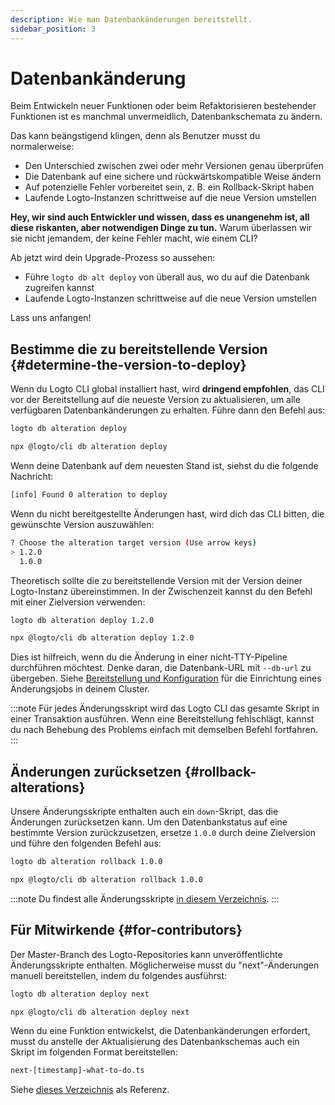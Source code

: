 ```yaml
---
description: Wie man Datenbankänderungen bereitstellt.
sidebar_position: 3
---
```



# Datenbankänderung

Beim Entwickeln neuer Funktionen oder beim Refaktorisieren bestehender Funktionen ist es manchmal unvermeidlich, Datenbankschemata zu ändern.

Das kann beängstigend klingen, denn als Benutzer musst du normalerweise:

- Den Unterschied zwischen zwei oder mehr Versionen genau überprüfen
- Die Datenbank auf eine sichere und rückwärtskompatible Weise ändern
- Auf potenzielle Fehler vorbereitet sein, z. B. ein Rollback-Skript haben
- Laufende Logto-Instanzen schrittweise auf die neue Version umstellen

**Hey, wir sind auch Entwickler und wissen, dass es unangenehm ist, all diese riskanten, aber notwendigen Dinge zu tun.** Warum überlassen wir sie nicht jemandem, der keine Fehler macht, wie einem CLI?

Ab jetzt wird dein Upgrade-Prozess so aussehen:

- Führe `logto db alt deploy` von überall aus, wo du auf die Datenbank zugreifen kannst
- Laufende Logto-Instanzen schrittweise auf die neue Version umstellen

Lass uns anfangen!

## Bestimme die zu bereitstellende Version \{#determine-the-version-to-deploy}

Wenn du Logto CLI global installiert hast, wird **dringend empfohlen**, das CLI vor der Bereitstellung auf die neueste Version zu aktualisieren, um alle verfügbaren Datenbankänderungen zu erhalten. Führe dann den Befehl aus:

<Tabs groupId="cmd">

  <TabItem value="cli" label="CLI">

```bash
logto db alteration deploy
```

  </TabItem>
  <TabItem value="npx" label="npx">

```bash
npx @logto/cli db alteration deploy
```

  </TabItem>

</Tabs>

Wenn deine Datenbank auf dem neuesten Stand ist, siehst du die folgende Nachricht:

```bash
[info] Found 0 alteration to deploy
```

Wenn du nicht bereitgestellte Änderungen hast, wird dich das CLI bitten, die gewünschte Version auszuwählen:

```bash
? Choose the alteration target version (Use arrow keys)
> 1.2.0
  1.0.0
```

Theoretisch sollte die zu bereitstellende Version mit der Version deiner Logto-Instanz übereinstimmen. In der Zwischenzeit kannst du den Befehl mit einer Zielversion verwenden:

<Tabs groupId="cmd">

  <TabItem value="cli" label="CLI">

```bash
logto db alteration deploy 1.2.0
```

  </TabItem>
  <TabItem value="npx" label="npx">

```bash
npx @logto/cli db alteration deploy 1.2.0
```

  </TabItem>

</Tabs>

Dies ist hilfreich, wenn du die Änderung in einer nicht-TTY-Pipeline durchführen möchtest. Denke daran, die Datenbank-URL mit `--db-url` zu übergeben. Siehe [Bereitstellung und Konfiguration](/logto-oss/deployment-and-configuration/) für die Einrichtung eines Änderungsjobs in deinem Cluster.

:::note
Für jedes Änderungsskript wird das Logto CLI das gesamte Skript in einer Transaktion ausführen. Wenn eine Bereitstellung fehlschlägt, kannst du nach Behebung des Problems einfach mit demselben Befehl fortfahren.
:::

## Änderungen zurücksetzen \{#rollback-alterations}

Unsere Änderungsskripte enthalten auch ein `down`-Skript, das die Änderungen zurücksetzen kann. Um den Datenbankstatus auf eine bestimmte Version zurückzusetzen, ersetze `1.0.0` durch deine Zielversion und führe den folgenden Befehl aus:

<Tabs groupId="cmd">

  <TabItem value="cli" label="CLI">

```bash
logto db alteration rollback 1.0.0
```

  </TabItem>
  <TabItem value="npx" label="npx">

```bash
npx @logto/cli db alteration rollback 1.0.0
```

  </TabItem>

</Tabs>

:::note
Du findest alle Änderungsskripte [in diesem Verzeichnis](https://github.com/logto-io/logto/tree/master/packages/schemas/alterations).
:::

## Für Mitwirkende \{#for-contributors}

Der Master-Branch des Logto-Repositories kann unveröffentlichte Änderungsskripte enthalten. Möglicherweise musst du "next"-Änderungen manuell bereitstellen, indem du folgendes ausführst:

<Tabs groupId="cmd">

  <TabItem value="cli" label="CLI">

```bash
logto db alteration deploy next
```

  </TabItem>
  <TabItem value="npx" label="npx">

```bash
npx @logto/cli db alteration deploy next
```

  </TabItem>

</Tabs>

Wenn du eine Funktion entwickelst, die Datenbankänderungen erfordert, musst du anstelle der Aktualisierung des Datenbankschemas auch ein Skript im folgenden Format bereitstellen:

```bash
next-[timestamp]-what-to-do.ts
```

Siehe [dieses Verzeichnis](https://github.com/logto-io/logto/tree/master/packages/schemas/alterations) als Referenz.
